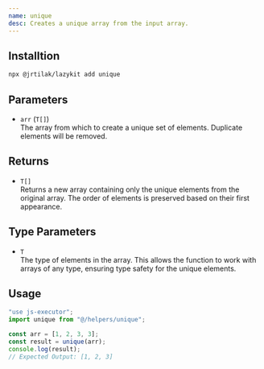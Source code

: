 ```yaml
---
name: unique
desc: Creates a unique array from the input array.
---
```


<CodePreview methodName="unique"/>

## Installtion

```bash
npx @jrtilak/lazykit add unique
```

## Parameters

- `arr` (`T[]`)  
  The array from which to create a unique set of elements. Duplicate elements will be removed.

## Returns

- `T[]`  
  Returns a new array containing only the unique elements from the original array. The order of elements is preserved based on their first appearance.

## Type Parameters

- `T`  
  The type of elements in the array. This allows the function to work with arrays of any type, ensuring type safety for the unique elements.


## Usage
```javascript
"use js-executor";
import unique from "@/helpers/unique";

const arr = [1, 2, 3, 3];
const result = unique(arr);
console.log(result);
// Expected Output: [1, 2, 3]
```
